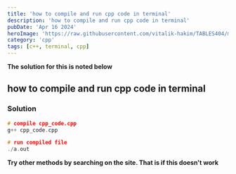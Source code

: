 ```yaml
---
title: 'how to compile and run cpp code in terminal'
description: 'how to compile and run cpp code in terminal'
pubDate: 'Apr 16 2024'
heroImage: 'https://raw.githubusercontent.com/vitalik-hakim/TABLES404/main/error_b/c++.png'
category: 'cpp'
tags: [c++, terminal, cpp]
---
```


**The solution for this is noted below**

## how to compile and run cpp code in terminal

### Solution

```cpp
# compile cpp_code.cpp
g++ cpp_code.cpp

# run compiled file
./a.out
```

**Try other methods by searching on the site. That is if this doesn't work**
